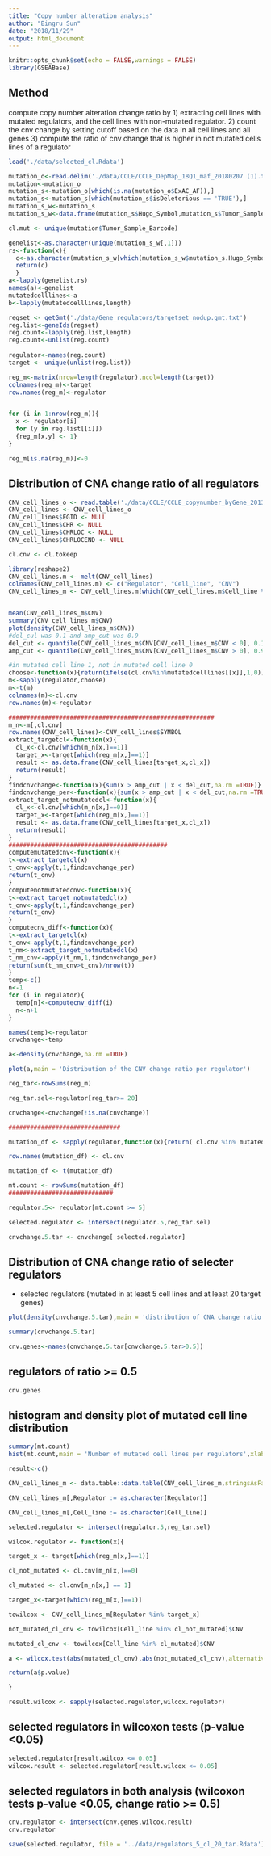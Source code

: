 ---
title: "Copy number alteration analysis"
author: "Bingru Sun"
date: "2018/11/29"
output: html_document
---

```{r setup, include=FALSE}
knitr::opts_chunk$set(echo = FALSE,warnings = FALSE)
library(GSEABase)
```

## Method

compute copy number alteration change ratio by 1) extracting cell lines with mutated regulators, and the cell lines with non-mutated regulator. 2) count the cnv change by setting cutoff based on the data in all cell lines and all genes 3) compute the ratio of cnv change that is higher in not mutated cells lines of a regulator

```{r regulator mutation input,include = FALSE}
load('./data/selected_cl.Rdata')

mutation_o<-read.delim('./data/CCLE/CCLE_DepMap_18Q1_maf_20180207 (1).txt')
mutation<-mutation_o
mutation_s<-mutation_o[which(is.na(mutation_o$ExAC_AF)),]
mutation_s<-mutation_s[which(mutation_s$isDeleterious == 'TRUE'),]
mutation_s_w<-mutation_s
mutation_s_w<-data.frame(mutation_s$Hugo_Symbol,mutation_s$Tumor_Sample_Barcode)

cl.mut <- unique(mutation$Tumor_Sample_Barcode)

genelist<-as.character(unique(mutation_s_w[,1]))
rs<-function(x){
  c<-as.character(mutation_s_w[which(mutation_s_w$mutation_s.Hugo_Symbol==x),2])
  return(c)
  }
a<-lapply(genelist,rs)
names(a)<-genelist
mutatedcelllines<-a
b<-lapply(mutatedcelllines,length)

regset <- getGmt('./data/Gene_regulators/targetset_nodup.gmt.txt')
reg.list<-geneIds(regset)
reg.count<-lapply(reg.list,length)
reg.count<-unlist(reg.count)
  
regulator<-names(reg.count)
target <- unique(unlist(reg.list))

reg_m<-matrix(nrow=length(regulator),ncol=length(target))
colnames(reg_m)<-target
row.names(reg_m)<-regulator


for (i in 1:nrow(reg_m)){
  x <- regulator[i]
  for (y in reg.list[[i]])
  {reg_m[x,y] <- 1}
}

reg_m[is.na(reg_m)]<-0

```

## Distribution of CNA change ratio of all regulators

```{r info}

CNV_cell_lines_o <- read.table('./data/CCLE/CCLE_copynumber_byGene_2013-12-03.txt', header=TRUE, sep="\t")
CNV_cell_lines <- CNV_cell_lines_o
CNV_cell_lines$EGID <- NULL
CNV_cell_lines$CHR <- NULL
CNV_cell_lines$CHRLOC <- NULL
CNV_cell_lines$CHRLOCEND <- NULL

cl.cnv <- cl.tokeep

library(reshape2)
CNV_cell_lines.m <- melt(CNV_cell_lines)
colnames(CNV_cell_lines.m) <- c("Regulator", "Cell_line", "CNV")
CNV_cell_lines_m <- CNV_cell_lines.m[which(CNV_cell_lines.m$Cell_line %in% cl.cnv),]


mean(CNV_cell_lines_m$CNV)
summary(CNV_cell_lines_m$CNV)
plot(density(CNV_cell_lines_m$CNV))
#del_cul was 0.1 and amp_cut was 0.9
del_cut <- quantile(CNV_cell_lines_m$CNV[CNV_cell_lines_m$CNV < 0], 0.1)
amp_cut <- quantile(CNV_cell_lines_m$CNV[CNV_cell_lines_m$CNV > 0], 0.9)

#in mutated cell line 1, not in mutated cell line 0
choose<-function(x){return(ifelse(cl.cnv%in%mutatedcelllines[[x]],1,0))}
m<-sapply(regulator,choose)
m<-t(m)
colnames(m)<-cl.cnv
row.names(m)<-regulator

#########################################################
m_n<-m[,cl.cnv]
row.names(CNV_cell_lines)<-CNV_cell_lines$SYMBOL
extract_targetcl<-function(x){
  cl_x<-cl.cnv[which(m_n[x,]==1)]
  target_x<-target[which(reg_m[x,]==1)]
  result <- as.data.frame(CNV_cell_lines[target_x,cl_x])
  return(result)
}
findcnvchange<-function(x){sum(x > amp_cut | x < del_cut,na.rm =TRUE)}
findcnvchange_per<-function(x){sum(x > amp_cut | x < del_cut,na.rm =TRUE)/length(x)}
extract_target_notmutatedcl<-function(x){
  cl_x<-cl.cnv[which(m_n[x,]==0)]
  target_x<-target[which(reg_m[x,]==1)]
  result <- as.data.frame(CNV_cell_lines[target_x,cl_x])
  return(result)
}
############################################
computemutatedcnv<-function(x){
t<-extract_targetcl(x)
t_cnv<-apply(t,1,findcnvchange_per)
return(t_cnv)
}
computenotmutatedcnv<-function(x){
t<-extract_target_notmutatedcl(x)
t_cnv<-apply(t,1,findcnvchange_per)
return(t_cnv)
}
computecnv_diff<-function(x){
t<-extract_targetcl(x)
t_cnv<-apply(t,1,findcnvchange_per)
t_nm<-extract_target_notmutatedcl(x)
t_nm_cnv<-apply(t_nm,1,findcnvchange_per)
return(sum(t_nm_cnv>t_cnv)/nrow(t))
}
temp<-c()
n<-1
for (i in regulator){
  temp[n]<-computecnv_diff(i)
  n<-n+1
}

names(temp)<-regulator
cnvchange<-temp

a<-density(cnvchange,na.rm =TRUE)

plot(a,main = 'Distribution of the CNV change ratio per regulator')
```


```{r analysis}
reg_tar<-rowSums(reg_m)

reg_tar.sel<-regulator[reg_tar>= 20]

cnvchange<-cnvchange[!is.na(cnvchange)]

###############################

mutation_df <- sapply(regulator,function(x){return( cl.cnv %in% mutatedcelllines[[x]])})

row.names(mutation_df) <- cl.cnv

mutation_df <- t(mutation_df)

mt.count <- rowSums(mutation_df)
#############################

regulator.5<- regulator[mt.count >= 5]

selected.regulator <- intersect(regulator.5,reg_tar.sel)

cnvchange.5.tar <- cnvchange[ selected.regulator]

```

## Distribution of CNA change ratio of selecter regulators
* selected regulators (mutated in at least 5 cell lines and at least 20 target genes)

```{r plot}
plot(density(cnvchange.5.tar),main = 'distribution of CNA change ratio of selected regulators')

summary(cnvchange.5.tar)

cnv.genes<-names(cnvchange.5.tar[cnvchange.5.tar>0.5])
```

## regulators of ratio >= 0.5
```{r cna}
cnv.genes
```

## histogram and density plot of mutated cell line distribution

```{r hist}
summary(mt.count)
hist(mt.count,main = 'Number of mutated cell lines per regulators',xlab = 'number of cell lines')
```

```{r wilcox}
result<-c()

CNV_cell_lines_m <- data.table::data.table(CNV_cell_lines_m,stringsAsFactors = FALSE)

CNV_cell_lines_m[,Regulator := as.character(Regulator)]

CNV_cell_lines_m[,Cell_line := as.character(Cell_line)]

selected.regulator <- intersect(regulator.5,reg_tar.sel)

wilcox.regulator <- function(x){

target_x <- target[which(reg_m[x,]==1)]

cl_not_mutated <- cl.cnv[m_n[x,]==0]

cl_mutated <- cl.cnv[m_n[x,] == 1]

target_x<-target[which(reg_m[x,]==1)]

towilcox <- CNV_cell_lines_m[Regulator %in% target_x]

not_mutated_cl_cnv <- towilcox[Cell_line %in% cl_not_mutated]$CNV

mutated_cl_cnv <- towilcox[Cell_line %in% cl_mutated]$CNV

a <- wilcox.test(abs(mutated_cl_cnv),abs(not_mutated_cl_cnv),alternative = 'less')

return(a$p.value)

}

result.wilcox <- sapply(selected.regulator,wilcox.regulator)
```

## selected regulators in wilcoxon tests (p-value <0.05)
```{r wilcox result}
selected.regulator[result.wilcox <= 0.05]
wilcox.result <- selected.regulator[result.wilcox <= 0.05]
```

## selected regulators in both analysis (wilcoxon tests p-value <0.05, change ratio >= 0.5)
```{r regulators}
cnv.regulator <- intersect(cnv.genes,wilcox.result)
cnv.regulator
```

```{r save result, eval = FALSE}
save(selected.regulator, file = '../data/regulators_5_cl_20_tar.Rdata')
```

